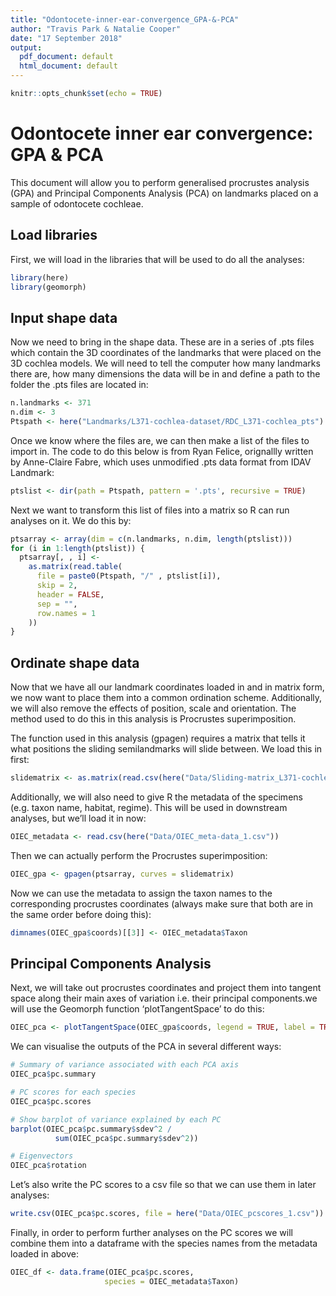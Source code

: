 ```yaml
---
title: "Odontocete-inner-ear-convergence_GPA-&-PCA"
author: "Travis Park & Natalie Cooper"
date: "17 September 2018"
output:
  pdf_document: default
  html_document: default
---
```


```r
knitr::opts_chunk$set(echo = TRUE)
```

# Odontocete inner ear convergence: GPA & PCA

This document will allow you to perform generalised procrustes analysis (GPA) and Principal Components Analysis (PCA) on landmarks placed on a sample of odontocete cochleae.  

## Load libraries

First, we will load in the libraries that will be used to do all the analyses:

```r
library(here)
library(geomorph)
```

## Input shape data

Now we need to bring in the shape data. These are in a series of .pts files which contain the 3D coordinates of the landmarks that were placed on the 3D cochlea models. We will need to tell the computer how many landmarks there are, how many dimensions the data will be in and define a path to the folder the .pts files are located in: 

```r
n.landmarks <- 371
n.dim <- 3
Ptspath <- here("Landmarks/L371-cochlea-dataset/RDC_L371-cochlea_pts")
```

Once we know where the files are, we can then make a list of the files to import in. The code to do this below is from Ryan Felice, orignallly written by Anne-Claire Fabre, which uses unmodified .pts data format from IDAV Landmark:

```r
ptslist <- dir(path = Ptspath, pattern = '.pts', recursive = TRUE)
```

Next we want to transform this list of files into a matrix so R can run analyses on it. We do this by:

```r
ptsarray <- array(dim = c(n.landmarks, n.dim, length(ptslist)))
for (i in 1:length(ptslist)) {
  ptsarray[, , i] <-
    as.matrix(read.table(
      file = paste0(Ptspath, "/" , ptslist[i]),
      skip = 2,
      header = FALSE,
      sep = "",
      row.names = 1
    ))
}
```

## Ordinate shape data

Now that we have all our landmark coordinates loaded in and in matrix form, we now want to place them into a common ordination scheme. Additionally, we will also remove the effects of position, scale and orientation. The method used to do this in this analysis is Procrustes superimposition.  

The function used in this analysis (gpagen) requires a matrix that tells it what positions the sliding semilandmarks will slide between. We load this in first:

```r
slidematrix <- as.matrix(read.csv(here("Data/Sliding-matrix_L371-cochlea-dataset_1.csv")))
```

Additionally, we will also need to give R the metadata of the specimens (e.g. taxon name, habitat, regime). This will be used in downstream analyses, but we'll load it in now:

```r
OIEC_metadata <- read.csv(here("Data/OIEC_meta-data_1.csv"))
```

Then we can actually perform the Procrustes superimposition:

```r
OIEC_gpa <- gpagen(ptsarray, curves = slidematrix)
```

Now we can use the metadata to assign the taxon names to the corresponding procrustes coordinates (always make sure that both are in the same order before doing this):

```r
dimnames(OIEC_gpa$coords)[[3]] <- OIEC_metadata$Taxon
```

## Principal Components Analysis

Next, we will take out procrustes coordinates and project them into tangent space along their main axes of variation i.e. their principal components.we will use the Geomorph function 'plotTangentSpace' to do this:

```r
OIEC_pca <- plotTangentSpace(OIEC_gpa$coords, legend = TRUE, label = TRUE)
```

We can visualise the outputs of the PCA in several different ways:

```r
# Summary of variance associated with each PCA axis
OIEC_pca$pc.summary

# PC scores for each species
OIEC_pca$pc.scores

# Show barplot of variance explained by each PC
barplot(OIEC_pca$pc.summary$sdev^2 / 
          sum(OIEC_pca$pc.summary$sdev^2))

# Eigenvectors
OIEC_pca$rotation
```

Let's also write the PC scores to a csv file so that we can use them in later analyses:

```r
write.csv(OIEC_pca$pc.scores, file = here("Data/OIEC_pcscores_1.csv"))
```

Finally, in order to perform further analyses on the PC scores we will combine them into a dataframe with the species names from the metadata loaded in above:

```r
OIEC_df <- data.frame(OIEC_pca$pc.scores,
                     species = OIEC_metadata$Taxon)
```
